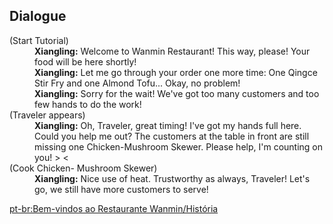 {{EventTabs}}

==Dialogue==
{{dialogue start}}
;(Start Tutorial)
:'''Xiangling:''' Welcome to Wanmin Restaurant! This way, please! Your food will be here shortly!
:'''Xiangling:''' Let me go through your order one more time: One Qingce Stir Fry and one Almond Tofu... Okay, no problem!
:'''Xiangling:''' Sorry for the wait! We've got too many customers and too few hands to do the work!
;(Traveler appears)
:'''Xiangling:''' Oh, Traveler, great timing! I've got my hands full here. Could you help me out? The customers at the table in front are still missing one Chicken-Mushroom Skewer. Please help, I'm counting on you! > <
;(Cook Chicken- Mushroom Skewer)
:'''Xiangling:''' Nice use of heat. Trustworthy as always, Traveler! Let's go, we still have more customers to serve!
{{dialogue end}}

[[pt-br:Bem-vindos ao Restaurante Wanmin/História]]